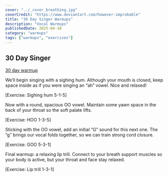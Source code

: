 ```yaml
---
cover: "../_cover_breathing.jpg"
coverCredit: "https://www.deviantart.com/however-improbable"
title: "30 Day Singer Warmups"
description: "Vocal Warmups"
publishedDate: 2025-04-10
category: "warmups"
tags: ["warmups", "exercises"]
---
```


## 30 Day Singer

[30 day warmup](https://www.30daysinger.com/tutorial/practice-routine-for-better-intonation-singers-who-struggle-with-pitch/2)

We’ll begin singing with a sighing hum. Although your mouth is closed, keep space inside as if you were singing an “ah” vowel. Nice and relaxed!

[Exercise: Sighing hum 5-1-5]

Now with a round, spacious OO vowel. Maintain some yawn space in the back of your throat so the soft palate lifts.

[Exercise: HOO 1-3-5]

Sticking with the OO vowel, add an initial “G” sound for this next one. The “g” brings our vocal folds together, so we can train strong cord closure.

[Exercise: GOO 5-3-1]

Final warmup: a relaxing lip trill. Connect to your breath support muscles so your body is active, but your throat and face stay relaxed.

[Exercise: Lip trill 1-3-1]
